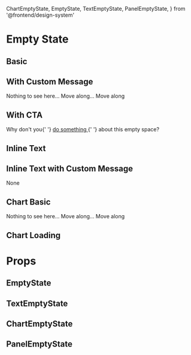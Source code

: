 
  ChartEmptyState,
  EmptyState,
  TextEmptyState,
  PanelEmptyState,
} from '@frontend/design-system'

# Empty State

<Meta title="Design system/Empty State" component={EmptyState} />

## Basic

<Preview>
  <Story name="Basic">
    <EmptyState />
  </Story>
</Preview>

## With Custom Message

<Preview>
  <Story name="With Custom Message">
    <EmptyState>
      <span>Nothing to see here&hellip; Move along&hellip; Move along</span>
    </EmptyState>
  </Story>
</Preview>

## With CTA

<Preview>
  <Story name="With CTA">
    <EmptyState>
      <span>
        Why don't you{' '}
        <a href="https://on.cypress.io/element-cannot-be-interacted-with">
          do something
        </a>{' '}
        about this empty space?
      </span>
    </EmptyState>
  </Story>
</Preview>

## Inline Text

<Preview>
  <Story name="Inline Text">
    <TextEmptyState />
  </Story>
</Preview>

## Inline Text with Custom Message

<Preview>
  <Story name="Inline with Custom Message">
    <TextEmptyState>None</TextEmptyState>
  </Story>
</Preview>

## Chart Basic

<Preview>
  <Story name="Chart Basic">
    <ChartEmptyState>
      <span>Nothing to see here&hellip; Move along&hellip; Move along</span>
    </ChartEmptyState>
  </Story>
</Preview>

## Chart Loading

<Preview>
  <Story name="Chart Loading">
    <ChartEmptyState loading />
  </Story>
</Preview>

# Props

## EmptyState

<Props of={EmptyState} />

## TextEmptyState

<Props of={TextEmptyState} />

## ChartEmptyState

<Props of={ChartEmptyState} />

## PanelEmptyState

<Preview>
  <Story name="Panel Empty State">
    <PanelEmptyState
      title="Primary Text"
      subtitle="Educational content helps users understand what an app will be able to do once it has content."
      url="https://www.cypress.io/"
    />
  </Story>
</Preview>
